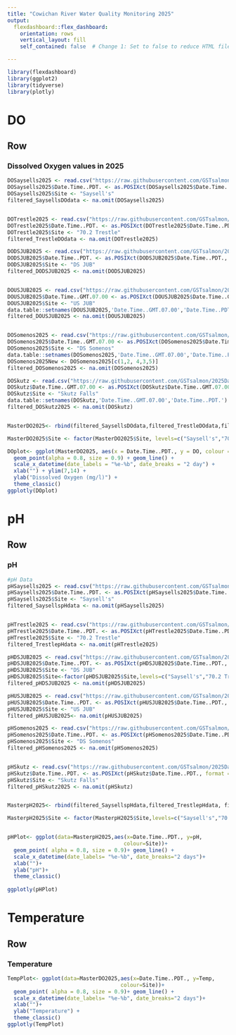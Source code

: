 ```yaml
---
title: "Cowichan River Water Quality Monitoring 2025"
output: 
  flexdashboard::flex_dashboard:
    orientation: rows
    vertical_layout: fill
    self_contained: false  # Change 1: Set to false to reduce HTML file size

---
```


```r
library(flexdashboard)
library(ggplot2)
library(tidyverse)
library(plotly)
```

# DO {data-orientation="rows"}

## Row {data-height="650"}

### Dissolved Oxygen values in 2025

```r
DOSaysells2025 <- read.csv("https://raw.githubusercontent.com/GSTsalmon/2025Data/refs/heads/main/DOSaysell's2025.csv")
DOSaysells2025$Date.Time..PDT. <- as.POSIXct(DOSaysells2025$Date.Time..PDT., format = "%m/%d/%Y %H:%M")
DOSaysells2025$Site <- "Saysell's"
filtered_SaysellsDOdata <- na.omit(DOSaysells2025)


DOTrestle2025 <- read.csv("https://raw.githubusercontent.com/GSTsalmon/2025Data/refs/heads/main/DOTrestle2025.csv")
DOTrestle2025$Date.Time..PDT. <- as.POSIXct(DOTrestle2025$Date.Time..PDT., format = "%m/%d/%Y %H:%M")
DOTrestle2025$Site <- "70.2 Trestle"
filtered_TrestleDOdata <- na.omit(DOTrestle2025)

DODSJUB2025 <- read.csv("https://raw.githubusercontent.com/GSTsalmon/2025Data/refs/heads/main/DODSJUB2025.csv")
DODSJUB2025$Date.Time..PDT. <- as.POSIXct(DODSJUB2025$Date.Time..PDT., format = "%m/%d/%Y %H:%M")
DODSJUB2025$Site <- "DS JUB"
filtered_DODSJUB2025 <- na.omit(DODSJUB2025)


DOUSJUB2025 <- read.csv("https://raw.githubusercontent.com/GSTsalmon/2025Data/refs/heads/main/DOUSJUB2025.csv")
DOUSJUB2025$Date.Time..GMT.07.00 <- as.POSIXct(DOUSJUB2025$Date.Time..GMT.07.00, format = "%m/%d/%Y %H:%M")
DOUSJUB2025$Site <- "US JUB"
data.table::setnames(DOUSJUB2025,'Date.Time..GMT.07.00','Date.Time..PDT.')
filtered_DOUSJUB2025 <- na.omit(DOUSJUB2025)


DOSomenos2025 <- read.csv("https://raw.githubusercontent.com/GSTsalmon/2025Data/refs/heads/main/DOSomenosDS2025.csv")
DOSomenos2025$Date.Time..GMT.07.00 <- as.POSIXct(DOSomenos2025$Date.Time..GMT.07.00, format = "%m/%d/%Y %H:%M")
DOSomenos2025$Site <- "DS Somenos"
data.table::setnames(DOSomenos2025,'Date.Time..GMT.07.00','Date.Time..PDT.')
DOSomenos2025New <- DOSomenos2025[c(1,2, 4,3,5)]
filtered_DOSomenos2025 <- na.omit(DOSomenos2025)

DOSkutz <- read.csv("https://raw.githubusercontent.com/GSTsalmon/2025Data/refs/heads/main/DOSkutz2025.csv")
DOSkutz$Date.Time..GMT.07.00 <- as.POSIXct(DOSkutz$Date.Time..GMT.07.00, format = "%m/%d/%Y %H:%M")
DOSkutz$Site <- "Skutz Falls"
data.table::setnames(DOSkutz,'Date.Time..GMT.07.00','Date.Time..PDT.')
filtered_DOSkutz2025 <- na.omit(DOSkutz)


MasterDO2025<- rbind(filtered_SaysellsDOdata,filtered_TrestleDOdata,filtered_DODSJUB2025,filtered_DOUSJUB2025,filtered_DOSomenos2025, filtered_DOSkutz2025)

MasterDO2025$Site <- factor(MasterDO2025$Site, levels=c("Saysell's","70.2 Trestle",  "DS JUB", "US JUB", "DS Somenos", "Skutz Falls"))

DOplot<- ggplot(MasterDO2025, aes(x = Date.Time..PDT., y = DO, colour = Site)) +
  geom_point(alpha = 0.8, size = 0.9) + geom_line() +
  scale_x_datetime(date_labels = "%e-%b", date_breaks = "2 day") +
  xlab("") + ylim(7,14) +
  ylab("Dissolved Oxygen (mg/l)") +
  theme_classic()
ggplotly(DOplot)
```

# pH {data-orientation="rows"}

## Row {data-height="650"}

### pH
```r
#pH Data
pHSaysells2025 <- read.csv("https://raw.githubusercontent.com/GSTsalmon/2025Data/refs/heads/main/pHSaysell's2025.csv")
pHSaysells2025$Date.Time..PDT. <- as.POSIXct(pHSaysells2025$Date.Time..PDT., format = "%m/%d/%Y %H:%M")
pHSaysells2025$Site <- "Saysell's"
filtered_SaysellspHdata <- na.omit(pHSaysells2025)


pHTrestle2025 <- read.csv("https://raw.githubusercontent.com/GSTsalmon/2025Data/refs/heads/main/pHTrestle2025.csv")
pHTrestle2025$Date.Time..PDT. <- as.POSIXct(pHTrestle2025$Date.Time..PDT., format = "%m/%d/%Y %H:%M")
pHTrestle2025$Site <- "70.2 Trestle"
filtered_TrestlepHdata <- na.omit(pHTrestle2025)

pHDSJUB2025 <- read.csv("https://raw.githubusercontent.com/GSTsalmon/2025Data/refs/heads/main/pHDSJUB2025.csv")
pHDSJUB2025$Date.Time..PDT. <- as.POSIXct(pHDSJUB2025$Date.Time..PDT., format = "%m/%d/%Y %H:%M")
pHDSJUB2025$Site <- "DS JUB"
pHDSJUB2025$Site<-factor(pHDSJUB2025$Site,levels=c("Saysell's","70.2 Trestle", "US JUB", "DS JUB", "DS Somenos"))
filtered_pHDSJUB2025 <- na.omit(pHDSJUB2025)

pHUSJUB2025 <- read.csv("https://raw.githubusercontent.com/GSTsalmon/2025Data/refs/heads/main/pHUSJUB2025.csv")
pHUSJUB2025$Date.Time..PDT. <- as.POSIXct(pHUSJUB2025$Date.Time..PDT., format = "%m/%d/%Y %H:%M")
pHUSJUB2025$Site <- "US JUB"
filtered_pHUSJUB2025<- na.omit(pHUSJUB2025)

pHSomenos2025 <- read.csv("https://raw.githubusercontent.com/GSTsalmon/2025Data/refs/heads/main/pHSomenosDS2025.csv")
pHSomenos2025$Date.Time..PDT. <- as.POSIXct(pHSomenos2025$Date.Time..PDT., format = "%m/%d/%Y %H:%M")
pHSomenos2025$Site <- "DS Somenos"
filtered_pHSomenos2025 <- na.omit(pHSomenos2025)


pHSkutz <- read.csv("https://raw.githubusercontent.com/GSTsalmon/2025Data/refs/heads/main/pHSkutz2025.csv")
pHSkutz$Date.Time..PDT. <- as.POSIXct(pHSkutz$Date.Time..PDT., format = "%m/%d/%Y %H:%M")
pHSkutz$Site <- "Skutz Falls"
filtered_pHSkutz2025 <- na.omit(pHSkutz)


MasterpH2025<- rbind(filtered_SaysellspHdata,filtered_TrestlepHdata, filtered_pHDSJUB2025, filtered_pHUSJUB2025, filtered_pHSomenos2025, filtered_pHSkutz2025)

MasterpH2025$Site <- factor(MasterpH2025$Site,levels=c("Saysell's","70.2 Trestle", "US JUB", "DS JUB", "DS Somenos", "Skutz Falls"))


pHPlot<- ggplot(data=MasterpH2025,aes(x=Date.Time..PDT., y=pH,
                                     colour=Site))+
  geom_point( alpha = 0.8, size = 0.9)+ geom_line() +
  scale_x_datetime(date_labels= "%e-%b", date_breaks="2 days")+
  xlab("")+
  ylab("pH")+
  theme_classic() 
 
ggplotly(pHPlot)

```

# Temperature {data-orientation="rows"}

## Row {data-height="650"}

### Temperature

```r
TempPlot<- ggplot(data=MasterDO2025,aes(x=Date.Time..PDT., y=Temp,
                                    colour=Site))+
  geom_point( alpha = 0.8, size = 0.9)+ geom_line() +
  scale_x_datetime(date_labels= "%e-%b", date_breaks="2 days")+
  xlab("")+
  ylab("Temperature") +
  theme_classic() 
ggplotly(TempPlot)
```

